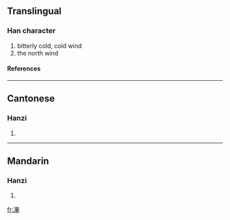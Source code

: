 ==Translingual==
===Han character===
{{Han char|rn=15|rad=冫|as=11|sn=13|four=|canj=戈一田廿十 (IMWTJ)}}
# bitterly cold, cold wind
# the north wind
====References====
{{Han ref|kx=0133.280|hdz=10300.170|uh=34D6|ud=13526}}

----
==Cantonese==
===Hanzi===
{{yue-hanzi|jyut=|y=bit1}}
# {{defn|Cantonese}}

----
==Mandarin==
===Hanzi===
{{cmn-hanzi|pin=[[bì]] ([[bi4]]), [[bié]] ([[bie2]])|wg=pi<sup>4</sup>, pieh<sup>2</sup>}}
# {{defn|Mandarin}}

[[fr:㓖]]
